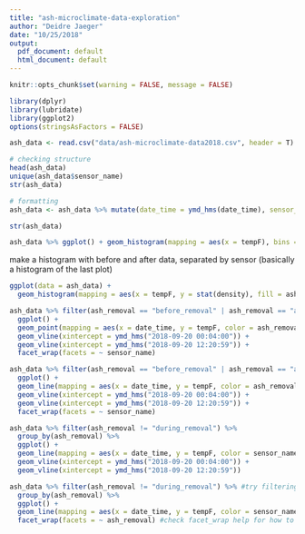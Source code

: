 ```yaml
---
title: "ash-microclimate-data-exploration"
author: "Deidre Jaeger"
date: "10/25/2018"
output:
  pdf_document: default
  html_document: default
---
```


```r
knitr::opts_chunk$set(warning = FALSE, message = FALSE)
```

```r
library(dplyr)
library(lubridate)
library(ggplot2)
options(stringsAsFactors = FALSE) 
```

```r
ash_data <- read.csv("data/ash-microclimate-data2018.csv", header = T)

# checking structure
head(ash_data)
unique(ash_data$sensor_name)
str(ash_data) 

# formatting
ash_data <- ash_data %>% mutate(date_time = ymd_hms(date_time), sensor_sn = as.factor(sensor_sn), sensor_name = as.factor(sensor_name), ash_removal = as.factor(ash_removal))

str(ash_data)
```

```r
ash_data %>% ggplot() + geom_histogram(mapping = aes(x = tempF), bins = 40) + facet_grid(facets = sensor_name ~ ash_removal)
```

make a histogram with before and after data, separated by sensor (basically a histogram of the last plot)

```r
ggplot(data = ash_data) +
  geom_histogram(mapping = aes(x = tempF, y = stat(density), fill = ash_removal), position = "identity", bins = 36, alpha = 0.6)
```

```r
ash_data %>% filter(ash_removal == "before_removal" | ash_removal == "after_removal") %>% group_by(ash_removal) %>% 
  ggplot() + 
  geom_point(mapping = aes(x = date_time, y = tempF, color = ash_removal)) + 
  geom_vline(xintercept = ymd_hms("2018-09-20 00:04:00")) + 
  geom_vline(xintercept = ymd_hms("2018-09-20 12:20:59")) + 
  facet_wrap(facets = ~ sensor_name)
```

```r
ash_data %>% filter(ash_removal == "before_removal" | ash_removal == "after_removal") %>% group_by(ash_removal) %>% 
  ggplot() + 
  geom_line(mapping = aes(x = date_time, y = tempF, color = ash_removal)) + 
  geom_vline(xintercept = ymd_hms("2018-09-20 00:04:00")) + 
  geom_vline(xintercept = ymd_hms("2018-09-20 12:20:59")) + 
  facet_wrap(facets = ~ sensor_name)
```

```r
ash_data %>% filter(ash_removal != "during_removal") %>%
  group_by(ash_removal) %>% 
  ggplot() + 
  geom_line(mapping = aes(x = date_time, y = tempF, color = sensor_name)) + 
  geom_vline(xintercept = ymd_hms("2018-09-20 00:04:00")) + 
  geom_vline(xintercept = ymd_hms("2018-09-20 12:20:59")) 
```

```r
ash_data %>% filter(ash_removal != "during_removal") %>% #try filtering out dates with no data
  group_by(ash_removal) %>%
  ggplot() +
  geom_line(mapping = aes(x = date_time, y = tempF, color = sensor_name)) +
  facet_wrap(facets = ~ ash_removal) #check facet_wrap help for how to order the facets
```

